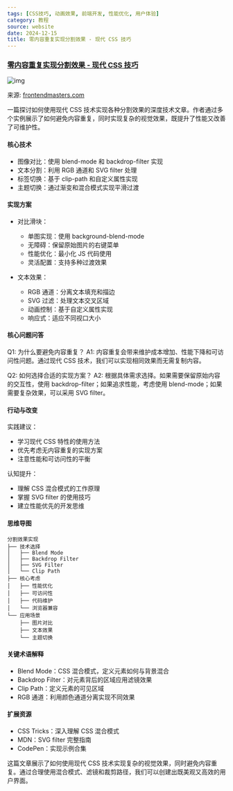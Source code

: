 ```yaml
---
tags: [CSS技巧, 动画效果, 前端开发, 性能优化, 用户体验]
category: 教程
source: website
date: 2024-12-15
title: 零内容重复实现分割效果 - 现代 CSS 技巧
---
```


### [零内容重复实现分割效果 - 现代 CSS 技巧](https://frontendmasters.com/blog/split-effects-with-no-content-duplication/)

![img](https://img.mengpeng.tech/i/2024/12/14/675cfc24c3316.webp)

来源: [frontendmasters.com](https://frontendmasters.com/blog/split-effects-with-no-content-duplication/)

一篇探讨如何使用现代 CSS 技术实现各种分割效果的深度技术文章。作者通过多个实例展示了如何避免内容重复，同时实现复杂的视觉效果，既提升了性能又改善了可维护性。

#### 核心技术
- 图像对比：使用 blend-mode 和 backdrop-filter 实现
- 文本分割：利用 RGB 通道和 SVG filter 处理
- 标签切换：基于 clip-path 和自定义属性实现
- 主题切换：通过渐变和混合模式实现平滑过渡

#### 实现方案
- 对比滑块：
  - 单图实现：使用 background-blend-mode
  - 无障碍：保留原始图片的右键菜单
  - 性能优化：最小化 JS 代码使用
  - 灵活配置：支持多种过渡效果

- 文本效果：
  - RGB 通道：分离文本填充和描边
  - SVG 过滤：处理文本交叉区域
  - 动画控制：基于自定义属性实现
  - 响应式：适应不同视口大小

#### 核心问题问答
Q1: 为什么要避免内容重复？
A1: 内容重复会带来维护成本增加、性能下降和可访问性问题。通过现代 CSS 技术，我们可以实现相同效果而无需复制内容。

Q2: 如何选择合适的实现方案？
A2: 根据具体需求选择。如果需要保留原始内容的交互性，使用 backdrop-filter；如果追求性能，考虑使用 blend-mode；如果需要复杂效果，可以采用 SVG filter。

#### 行动与改变
实践建议：
- 学习现代 CSS 特性的使用方法
- 优先考虑无内容重复的实现方案
- 注意性能和可访问性的平衡

认知提升：
- 理解 CSS 混合模式的工作原理
- 掌握 SVG filter 的使用技巧
- 建立性能优先的开发思维

#### 思维导图
```
分割效果实现
├── 技术选择
│   ├── Blend Mode
│   ├── Backdrop Filter
│   ├── SVG Filter
│   └── Clip Path
├── 核心考虑
│   ├── 性能优化
│   ├── 可访问性
│   ├── 代码维护
│   └── 浏览器兼容
└── 应用场景
    ├── 图片对比
    ├── 文本效果
    └── 主题切换
```

#### 关键术语解释
- Blend Mode：CSS 混合模式，定义元素如何与背景混合
- Backdrop Filter：对元素背后的区域应用滤镜效果
- Clip Path：定义元素的可见区域
- RGB 通道：利用颜色通道分离实现不同效果

#### 扩展资源
- CSS Tricks：深入理解 CSS 混合模式
- MDN：SVG filter 完整指南
- CodePen：实现示例合集

这篇文章展示了如何使用现代 CSS 技术实现复杂的视觉效果，同时避免内容重复。通过合理使用混合模式、滤镜和裁剪路径，我们可以创建出既美观又高效的用户界面。